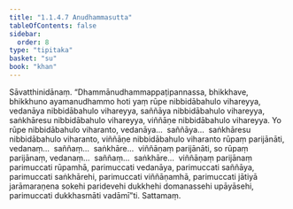 ```yaml
---
title: "1.1.4.7 Anudhammasutta"
tableOfContents: false
sidebar:
  order: 8
type: "tipitaka"
basket: "su"
book: "khan"
---
```



<DynamicBreadcrumb />

<Division number="39" book="khan">

<Paragraph number="181" book="khan">
Sāvatthinidānaṃ. “Dhammānudhammappaṭipannassa, bhikkhave, bhikkhuno ayamanudhammo hoti yaṃ rūpe nibbidābahulo vihareyya, vedanāya nibbidābahulo vihareyya, saññāya nibbidābahulo vihareyya, saṅkhāresu nibbidābahulo vihareyya, viññāṇe nibbidābahulo vihareyya. Yo rūpe nibbidābahulo viharanto, vedanāya…  saññāya…  saṅkhāresu nibbidābahulo viharanto, viññāṇe nibbidābahulo viharanto rūpaṃ parijānāti, vedanaṃ…  saññaṃ…  saṅkhāre…  viññāṇaṃ parijānāti, so rūpaṃ parijānaṃ, vedanaṃ…  saññaṃ…  saṅkhāre…  viññāṇaṃ parijānaṃ parimuccati rūpamhā, parimuccati vedanāya, parimuccati saññāya, parimuccati saṅkhārehi, parimuccati viññāṇamhā, parimuccati jātiyā jarāmaraṇena sokehi paridevehi dukkhehi domanassehi upāyāsehi, parimuccati dukkhasmāti vadāmī”ti.

</Paragraph>
</Division>

<Paragraph number="182" type="center" book="khan">
Sattamaṃ.
</Paragraph>